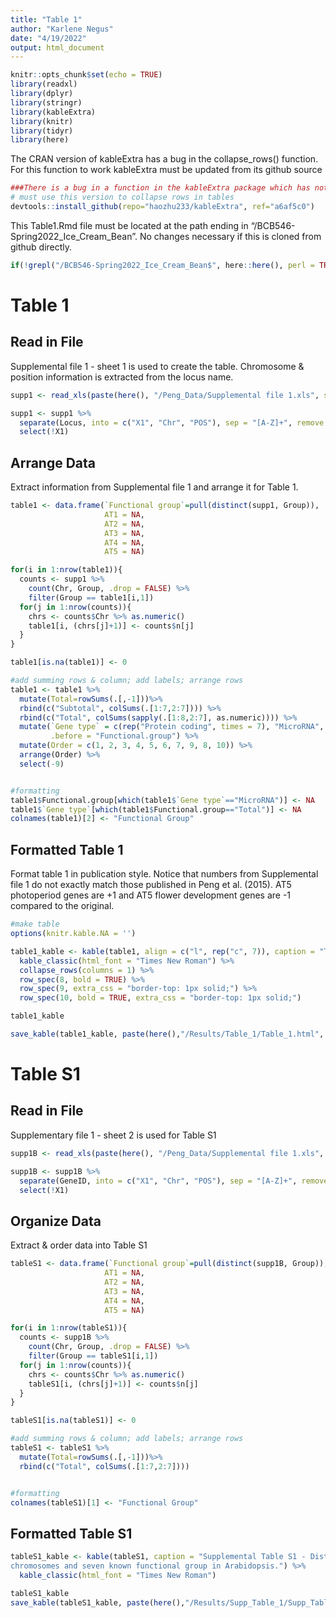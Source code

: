 ```yaml
---
title: "Table 1"
author: "Karlene Negus"
date: "4/19/2022"
output: html_document
---
```

```r
knitr::opts_chunk$set(echo = TRUE)
library(readxl)
library(dplyr)
library(stringr)
library(kableExtra)
library(knitr)
library(tidyr)
library(here)
```

The CRAN version of kableExtra has a bug in the collapse_rows() function. For this function to work kableExtra must be updated from its github source
```r
###There is a bug in a function in the kableExtra package which has not been updated into CRAN yet; 
# must use this version to collapse rows in tables
devtools::install_github(repo="haozhu233/kableExtra", ref="a6af5c0")
```

This Table1.Rmd file must be located at the path ending in "/BCB546-Spring2022_Ice_Cream_Bean". No changes necessary if this is cloned from github directly.
```r
if(!grepl("/BCB546-Spring2022_Ice_Cream_Bean$", here::here(), perl = TRUE)) {warning("Incorrect working directory")}
```

# Table 1

## Read in File
Supplemental file 1 - sheet 1 is used to create the table. Chromosome & position information is extracted from the locus name.
```r
supp1 <- read_xls(paste(here(), "/Peng_Data/Supplemental file 1.xls", sep = ""), skip = 1, n_max = 204)

supp1 <- supp1 %>%
  separate(Locus, into = c("X1", "Chr", "POS"), sep = "[A-Z]+", remove = FALSE)%>%
  select(!X1)
```

## Arrange Data

Extract information from Supplemental file 1 and arrange it for Table 1. 
```r
table1 <- data.frame(`Functional group`=pull(distinct(supp1, Group)),
                     AT1 = NA,
                     AT2 = NA,
                     AT3 = NA,
                     AT4 = NA,
                     AT5 = NA)

for(i in 1:nrow(table1)){
  counts <- supp1 %>%
    count(Chr, Group, .drop = FALSE) %>%
    filter(Group == table1[i,1])
  for(j in 1:nrow(counts)){
    chrs <- counts$Chr %>% as.numeric()
    table1[i, (chrs[j]+1)] <- counts$n[j]
  }
}

table1[is.na(table1)] <- 0

#add summing rows & column; add labels; arrange rows
table1 <- table1 %>%
  mutate(Total=rowSums(.[,-1]))%>%
  rbind(c("Subtotal", colSums(.[1:7,2:7]))) %>%
  rbind(c("Total", colSums(sapply(.[1:8,2:7], as.numeric)))) %>%
  mutate(`Gene type` = c(rep("Protein coding", times = 7), "MicroRNA", "Protein coding", "Total"),
         .before = "Functional.group") %>%
  mutate(Order = c(1, 2, 3, 4, 5, 6, 7, 9, 8, 10)) %>%
  arrange(Order) %>%
  select(-9)


#formatting
table1$Functional.group[which(table1$`Gene type`=="MicroRNA")] <- NA
table1$`Gene type`[which(table1$Functional.group=="Total")] <- NA
colnames(table1)[2] <- "Functional Group"
```

## Formatted Table 1

Format table 1 in publication style. Notice that numbers from Supplemental file 1 do not exactly match those published in Peng et al. (2015). AT5 photoperiod genes are +1 and AT5 flower development genes are -1 compared to the original.
```r
#make table
options(knitr.kable.NA = '')

table1_kable <- kable(table1, align = c("l", rep("c", 7)), caption = "Table 1: Distributions of 204 flowering genes over five chromosomes and seven known functional groups in Arabidopsis compiled through searches in the literature and TAIR." ) %>%
  kable_classic(html_font = "Times New Roman") %>%
  collapse_rows(columns = 1) %>%
  row_spec(8, bold = TRUE) %>%
  row_spec(9, extra_css = "border-top: 1px solid;") %>%
  row_spec(10, bold = TRUE, extra_css = "border-top: 1px solid;")

table1_kable

save_kable(table1_kable, paste(here(),"/Results/Table_1/Table_1.html", sep = ""))
```

# Table S1
## Read in File

Supplementary file 1 - sheet 2 is used for Table S1
```r
supp1B <- read_xls(paste(here(), "/Peng_Data/Supplemental file 1.xls", sep = ""), skip = 1, n_max = 204, sheet = 2)

supp1B <- supp1B %>%
  separate(GeneID, into = c("X1", "Chr", "POS"), sep = "[A-Z]+", remove = FALSE)%>%
  select(!X1)
```

## Organize Data

Extract & order data into Table S1
```r
tableS1 <- data.frame(`Functional group`=pull(distinct(supp1B, Group)),
                     AT1 = NA,
                     AT2 = NA,
                     AT3 = NA,
                     AT4 = NA,
                     AT5 = NA)

for(i in 1:nrow(tableS1)){
  counts <- supp1B %>%
    count(Chr, Group, .drop = FALSE) %>%
    filter(Group == tableS1[i,1])
  for(j in 1:nrow(counts)){
    chrs <- counts$Chr %>% as.numeric()
    tableS1[i, (chrs[j]+1)] <- counts$n[j]
  }
}

tableS1[is.na(tableS1)] <- 0

#add summing rows & column; add labels; arrange rows
tableS1 <- tableS1 %>%
  mutate(Total=rowSums(.[,-1]))%>%
  rbind(c("Total", colSums(.[1:7,2:7])))


#formatting
colnames(tableS1)[1] <- "Functional Group"
```

## Formatted Table S1

```r
tableS1_kable <- kable(tableS1, caption = "Supplemental Table S1 - Distributions of 101 flowering genes over five
chromosomes and seven known functional group in Arabidopsis.") %>%
  kable_classic(html_font = "Times New Roman")

tableS1_kable
save_kable(tableS1_kable, paste(here(),"/Results/Supp_Table_1/Supp_Table_1.html", sep=""))
```



